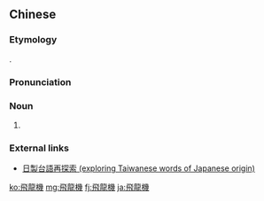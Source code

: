 {{also|飞龙机}}
==Chinese==
{{zh-forms|s=飞龙机}}

===Etymology===
{{bor|nan|ja|-}} {{ja-r|飛%行%機|ひ%こう%き}}.

===Pronunciation===
{{zh-pron
|mn=tp,kh,hc,tc:hoe-lêng-ki/yl:hui-lêng-ki/tn:poe-lêng-ki/mg:hoe-nn̄g-ki
|cat=n
}}

===Noun===
{{zh-noun}}

# {{lb|zh|Taiwanese Min Nan}} {{zh-alt-form|飛行機|airplane|tr=-}}

===External links===
* [http://www.twl.ncku.edu.tw/~uibun/act/2004/conf/poj/chuliau/lunbun/6%20tio-sun-bun.doc 日製台語再探索 (exploring Taiwanese words of Japanese origin)]

[[ko:飛龍機]]
[[mg:飛龍機]]
[[fj:飛龍機]]
[[ja:飛龍機]]